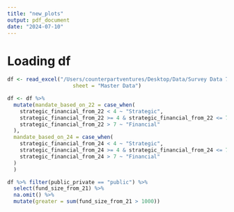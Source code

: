 ```yaml
---
title: "new_plots"
output: pdf_document
date: "2024-07-10"
---
```


# Loading df
```r
df <- read_excel("/Users/counterpartventures/Desktop/Data/Survey Data 7.3.2024 V1.18.xlsx", 
                     sheet = "Master Data")

df <- df %>%
  mutate(mandate_based_on_22 = case_when(
    strategic_financial_from_22 < 4 ~ "Strategic",
    strategic_financial_from_22 >= 4 & strategic_financial_from_22 <= 7 ~ "Hybrid",
    strategic_financial_from_22 > 7 ~ "Financial"
  ),
  mandate_based_on_24 = case_when(
    strategic_financial_from_24 < 4 ~ "Strategic",
    strategic_financial_from_24 >= 4 & strategic_financial_from_24 <= 7 ~ "Hybrid",
    strategic_financial_from_24 > 7 ~ "Financial"
  )
  )

```

```r
df %>% filter(public_private == "public") %>%
  select(fund_size_from_21) %>%
  na.omit() %>%
  mutate(greater = sum(fund_size_from_21 > 1000))
```

